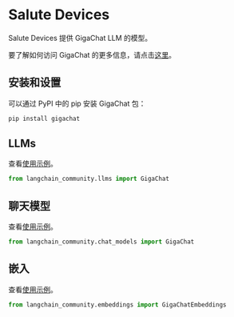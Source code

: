 # Salute Devices

Salute Devices 提供 GigaChat LLM 的模型。

要了解如何访问 GigaChat 的更多信息，请点击[这里](https://developers.sber.ru/docs/ru/gigachat/api/integration)。

## 安装和设置

可以通过 PyPI 中的 pip 安装 GigaChat 包：

```bash
pip install gigachat
```

## LLMs

查看[使用示例](/docs/integrations/llms/gigachat)。

```python
from langchain_community.llms import GigaChat
```

## 聊天模型

查看[使用示例](/docs/integrations/chat/gigachat)。

```python
from langchain_community.chat_models import GigaChat
```

## 嵌入

查看[使用示例](/docs/integrations/text_embedding/gigachat)。

```python
from langchain_community.embeddings import GigaChatEmbeddings
```